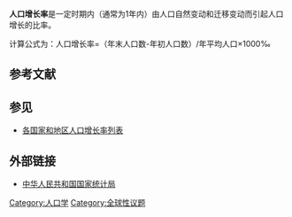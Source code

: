 {{noteTA
|t=zh-tw:人口成長率;zh-hk:人口增長率;zh-cn:人口增长率
|1=zh-tw:成長;zh-hk:增長;zh-cn:增长
|G1=Economics
}}
{{not|人口自然增长率}}
'''人口增长率'''是一定时期内（通常为1年内）由人口自然变动和迁移变动而引起人口增长的比率。

计算公式为：人口增长率=（年末人口数-年初人口数）/年平均人口×1000‰

== 参考文献 ==
{{refs}}

== 参见 ==
* [[各国家和地区人口增长率列表|各国家和地区人口增长率列表]]

== 外部链接 ==
* [http://www.stats.gov.cn 中华人民共和国国家统计局]{{Wayback|url=http://www.stats.gov.cn/ |date=20110514183006 }}


{{人口}}

{{Authority control}}
[[Category:人口学|Category:人口学]]
[[Category:全球性议题|Category:全球性议题]]